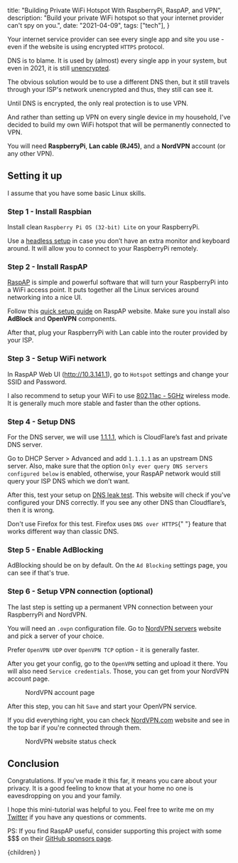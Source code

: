 
  title: "Building Private WiFi Hotspot With RaspberryPi, RaspAP, and VPN",
  description:
    "Build your private WiFi hotspot so that your internet provider can't spy on you.",
  date: "2021-04-09",
  tags: ["tech"],
}

Your internet service provider can see every single app and site you use - even if the website is using encrypted `HTTPS` protocol.

DNS is to blame. It is used by (almost) every single app in your system, but even in 2021, it is still [unencrypted](https://blog.cloudflare.com/dns-encryption-explained/).

The obvious solution would be to use a different DNS then, but it still travels through your ISP's network unencrypted and thus, they still can see it.

Until DNS is encrypted, the only real protection is to use VPN.

And rather than setting up VPN on every single device in my household, I've decided to build my own WiFi hotspot that will be permanently connected to VPN.

You will need **RaspberryPi**, **Lan cable (RJ45)**, and a **NordVPN** account (or any other VPN).

## Setting it up

<InfoBox>I assume that you have some basic Linux skills.</InfoBox>

### Step 1 - Install Raspbian

Install clean `Raspberry Pi OS (32-bit) Lite` on your RaspberryPi.

Use a [headless setup](https://youtu.be/ntaXWS8Lk34) in case you don’t have an extra monitor and keyboard around. It will allow you to connect to your RaspberryPi remotely.

### Step 2 - Install RaspAP

[RaspAP](https://raspap.com) is simple and powerful software that will turn your RaspberryPi into a WiFi access point. It puts together all the Linux services around networking into a nice UI.

Follow this [quick setup guide](https://docs.raspap.com/quick/) on RaspAP website. Make sure you install also **AdBlock** and **OpenVPN** components.

After that, plug your RaspberryPi with Lan cable into the router provided by your ISP.

### Step 3 - Setup WiFi network

In RaspAP Web UI (http://10.3.141.1), go to `Hotspot` settings and change your SSID and Password.

I also recommend to setup your WiFi to use [802.11ac - 5GHz](https://docs.raspap.com/faq/#why-is-the-80211ac-5ghz-wireless-mode-option-disabled-in-configure-hotspot) wireless mode. It is generally much more stable and faster than the other options.

### Step 4 - Setup DNS

For the DNS server, we will use [1.1.1.1](https://1.1.1.1/), which is CloudFlare’s fast and private DNS server.

Go to DHCP Server > Advanced and add `1.1.1.1` as an upstream DNS server. Also, make sure that the option `Only ever query DNS servers configured below` is enabled, otherwise, your RaspAP network would still query your ISP DNS which we don’t want.

After this, test your setup on [DNS leak test](https://dnsleaktest.com/). This website will check if you've configured your DNS correctly. If you see any other DNS than Cloudflare’s, then it is wrong.

<WarningBox>
  Don't use Firefox for this test. Firefox uses <code>DNS over HTTPS</code>{" "}
  feature that works different way than classic DNS.
</WarningBox>

### Step 5 - Enable AdBlocking

AdBlocking should be on by default. On the `Ad Blocking` settings page, you can see if that's true.

### Step 6 - Setup VPN connection (optional)

The last step is setting up a permanent VPN connection between your RaspberryPi and NordVPN.

You will need an `.ovpn` configuration file. Go to [NordVPN servers](https://nordvpn.com/servers/tools/) website and pick a server of your choice.

<InfoBox>
  Prefer <code>OpenVPN UDP</code> over <code>OpenVPN TCP</code> option - it is
  generally faster.
</InfoBox>

After you get your config, go to the `OpenVPN` setting and upload it there. You will also need `Service credentials`. Those, you can get from your NordVPN account page.

<Figure
  src="/images/nord-vpn-account-page.png"
  alt="NordVPN account page"
  width={1300}
  height={749}
>
  NordVPN account page
</Figure>

After this step, you can hit `Save` and start your OpenVPN service.

If you did everything right, you can check [NordVPN.com](https://nordvpn.com) website and see in the top bar if you're connected through them.

<Figure
  src="/images/nord-vpn-connected.png"
  alt="NordVPN website status check"
  maxWidth="400px"
  width={736}
  height={170}
>
  NordVPN website status check
</Figure>

## Conclusion

Congratulations. If you've made it this far, it means you care about your privacy. It is a good feeling to know that at your home no one is eavesdropping on you and your family.

I hope this mini-tutorial was helpful to you. Feel free to write me on my [Twitter](https://twitter.com/ondrejsevcik) if you have any questions or comments.

PS: If you find RaspAP useful, consider supporting this project with some $$$ on their [GitHub sponsors page](https://github.com/sponsors/RaspAP).

  <BlogPostLayout meta={meta}>{children}</BlogPostLayout>
)
